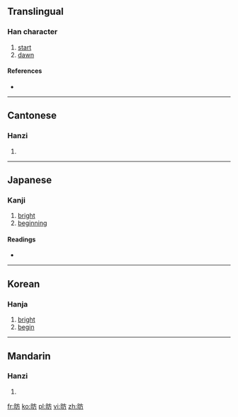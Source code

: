 ==Translingual==

===Han character===
{{Han char|rn=72|rad=日|as=04|sn=8|four=6002<sub>7</sub>|canj=日卜竹尸 (AYHS)}}

# [[start]]
# [[dawn]]

====References====
* {{Han ref|kx=0491.040|dkj=13796|dj=0852.120|hdz=21496.020|uh=6609|ud=26121|bh=CCC4|bd=52420}}

----

==Cantonese==

===Hanzi===
{{yue-hanzi|jyut=|y=fong2}}

# {{defn|lang=yue|sort=日04}}

----

==Japanese==

===Kanji===
{{ja-kanji|grade=|rs=日04}}

# [[bright]]
# [[beginning]]

====Readings====
* {{ja-readings|on=[[ほう]] (hō)|kun=[[あきらか]] (akiraka), [[はじめ]] (hajime)}}

----

==Korean==

===Hanja===
{{ko-hanja|hangeul=방|eumhun=|rv=bang|mr=pang|y=pang}}

# [[bright]]
# [[begin]]

----

==Mandarin==

===Hanzi===
{{cmn-hanzi|pin=[[fǎng]] ([[fang3]])|wg=fang<sup>3</sup>}}

# {{defn|lang=cmn|sort=日04}}

[[fr:昉]]
[[ko:昉]]
[[pl:昉]]
[[vi:昉]]
[[zh:昉]]